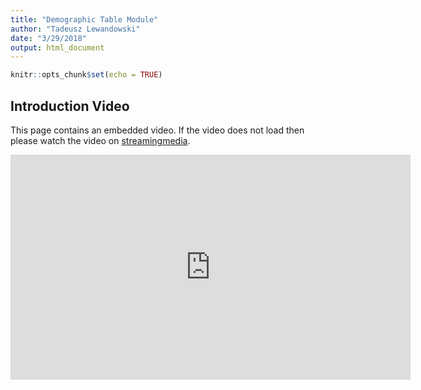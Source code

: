 ```yaml
---
title: "Demographic Table Module"
author: "Tadeusz Lewandowski"
date: "3/29/2018"
output: html_document
---
```


```r
knitr::opts_chunk$set(echo = TRUE)
```

## Introduction Video

This page contains an embedded video. If the video does not load then please
watch the video on
[streamingmedia](https://streamingmedia.roche.com/media/Demographic+Table+Teal+Module/1_p52sgyt0).

<iframe id="kmsembed-1_p52sgyt0" width="640" height="360" src="https://streamingmedia.roche.com/embed/secure/iframe/entryId/1_p52sgyt0/uiConfId/38807381" class="kmsembed" allowfullscreen webkitallowfullscreen mozAllowFullScreen frameborder="0" title="Kaltura Player"></iframe>